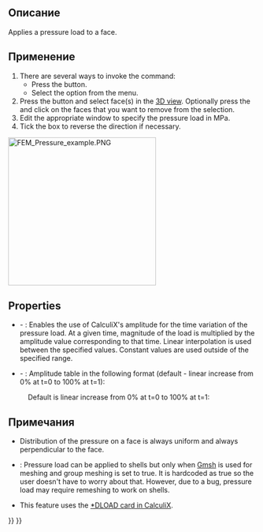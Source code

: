 <languages/>

{{Docnav/ru
|[[FEM_ConstraintForce/ru|Constraint force]]
|[[FEM_ConstraintCentrif/ru|Constraint centrif]]
|[[FEM_Workbench/ru|FEM]]
|IconL=FEM_ConstraintForce.svg
|IconR=FEM_ConstraintSelfWeight.svg
|IconC=Workbench_FEM.svg
}}

<div class="mw-translate-fuzzy">
{{GuiCommand/ru
|Name=FEM ConstraintPressure
|Name/ru=FEM ConstraintPressure
|MenuLocation=Model → Mechanical Constraints → Constraint pressure
|Workbenches=[[FEM_Workbench/ru|FEM]]
|SeeAlso=[[FEM_ConstraintForce/ru|FEM Constraint force]]
}}
</div>

<span id="Description"></span>
==Описание==

Applies a pressure load to a face.

<span id="Usage"></span>
==Применение==

# There are several ways to invoke the command:
#* Press the {{Button|[[Image:FEM_ConstraintPressure.svg|16px]] [[FEM_ConstraintPressure|Pressure Load]]}} button.
#* Select the {{MenuCommand|Model → Mechanical Boundary Conditions and Loads → [[Image:FEM_ConstraintPressure.svg|16px]] Pressure Load}} option from the menu.
# Press the {{Button|Add}} button and select face(s) in the [[3D_view|3D view]]. Optionally press the {{Button|Remove}} and click on the faces that you want to remove from the selection.
# Edit the appropriate window to specify the pressure load in MPa.
# Tick the box to reverse the direction if necessary.

[[Image:FEM_Pressure_example.PNG|300px]]
{{Caption|Pressure load applied to a cylinder}}

==Properties==

* {{PropertyData|Enable Amplitude}} - {{Version|1.1}}: Enables the use of CalculiX's amplitude for the time variation of the pressure load. At a given time, magnitude of the load is multiplied by the amplitude value corresponding to that time. Linear interpolation is used between the specified values. Constant values are used outside of the specified range.
* {{PropertyData|Amplitude Values}} - {{Version|1.1}}: Amplitude table in the following format (default - linear increase from 0% at t=0 to 100% at t=1):

: {{Code|lang=text|code=
time_1, amplitude_value_1
...
}}

: Default is linear increase from 0% at t=0 to 100% at t=1:

: {{Code|lang=text|code=
0, 0
1, 1
}}

<span id="Notes"></span>
==Примечания==

* Distribution of the pressure on a face is always uniform and always perpendicular to the face.

* {{VersionMinus|0.21}}: Pressure load can be applied to shells but only when [[FEM_MeshGmshFromShape|Gmsh]] is used for meshing and group meshing is set to true. It is hardcoded as true so the user doesn't have to worry about that. However, due to a bug, pressure load may require remeshing to work on shells.
* This feature uses the [https://web.mit.edu/calculix_v2.7/CalculiX/ccx_2.7/doc/ccx/node190.html *DLOAD card in CalculiX].


{{Docnav/ru
|[[FEM_ConstraintForce/ru|Constraint force]]
|[[FEM_ConstraintCentrif/ru|Constraint centrif]]
|[[FEM_Workbench/ru|FEM]]
|IconL=FEM_ConstraintForce.svg
|IconR=FEM_ConstraintSelfWeight.svg
|IconC=Workbench_FEM.svg
}}

{{FEM Tools navi{{#translation:}}}}
{{Userdocnavi{{#translation:}}}}